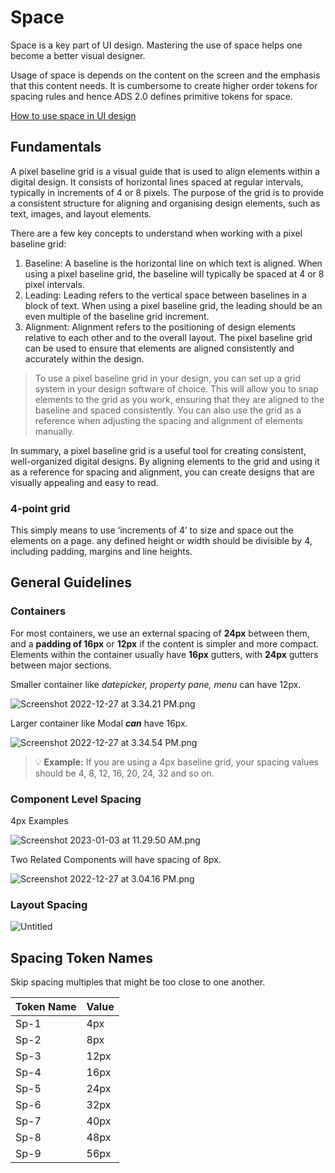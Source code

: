 
<Meta title="Space" />

# Space
Space is a key part of UI design. Mastering the use of space helps one become a better visual designer.

Usage of space is depends on the content on the screen and the emphasis that this content needs. It is cumbersome to create higher order tokens for spacing rules and hence ADS 2.0 defines primitive tokens for space.

[How to use space in UI design](https://www.notion.so/How-to-use-space-in-UI-design-9a4c276bdc254115b1cf846e0198aa4f?pvs=21)

## Fundamentals

A pixel baseline grid is a visual guide that is used to align elements within a digital design. It consists of horizontal lines spaced at regular intervals, typically in increments of 4 or 8 pixels. The purpose of the grid is to provide a consistent structure for aligning and organising design elements, such as text, images, and layout elements.

There are a few key concepts to understand when working with a pixel baseline grid:

1. Baseline: A baseline is the horizontal line on which text is aligned. When using a pixel baseline grid, the baseline will typically be spaced at 4 or 8 pixel intervals.
2. Leading: Leading refers to the vertical space between baselines in a block of text. When using a pixel baseline grid, the leading should be an even multiple of the baseline grid increment.
3. Alignment: Alignment refers to the positioning of design elements relative to each other and to the overall layout. The pixel baseline grid can be used to ensure that elements are aligned consistently and accurately within the design.

> To use a pixel baseline grid in your design, you can set up a grid system in your design software of choice. This will allow you to snap elements to the grid as you work, ensuring that they are aligned to the baseline and spaced consistently. You can also use the grid as a reference when adjusting the spacing and alignment of elements manually.

In summary, a pixel baseline grid is a useful tool for creating consistent, well-organized digital designs. By aligning elements to the grid and using it as a reference for spacing and alignment, you can create designs that are visually appealing and easy to read.

### 4-point grid

This simply means to use ‘increments of 4’ to size and space out the elements on a page. any defined height or width should be divisible by 4, including padding, margins and line heights.

## General Guidelines

### Containers

For most containers, we use an external spacing of **24px** between them, and a **padding of 16px** or **12px** if the content is simpler and more compact. Elements within the container usually have **16px** gutters, with **24px** gutters between major sections.

Smaller container like *datepicker, property pane, menu* can have 12px.

![Screenshot 2022-12-27 at 3.34.21 PM.png](https://s3-us-west-2.amazonaws.com/secure.notion-static.com/466b28d6-5e10-4fc3-b8d7-423a1b101f28/Screenshot_2022-12-27_at_3.34.21_PM.png)

Larger container like Modal ***can*** have 16px.

![Screenshot 2022-12-27 at 3.34.54 PM.png](https://s3-us-west-2.amazonaws.com/secure.notion-static.com/f3db9175-f947-4b38-b96f-d215e3a2ff22/Screenshot_2022-12-27_at_3.34.54_PM.png)

  > 💡 **Example:** If you are using a 4px baseline grid, your spacing values should be 4, 8, 12, 16, 20, 24, 32 and so on.

### Component Level Spacing

4px Examples

![Screenshot 2023-01-03 at 11.29.50 AM.png](https://s3-us-west-2.amazonaws.com/secure.notion-static.com/dfde134c-d51e-4de1-bfa3-958422e82970/Screenshot_2023-01-03_at_11.29.50_AM.png)


Two Related Components will have spacing of 8px.

![Screenshot 2022-12-27 at 3.04.16 PM.png](https://s3-us-west-2.amazonaws.com/secure.notion-static.com/4890e436-55b5-4893-af63-9af8d7faabbf/Screenshot_2022-12-27_at_3.04.16_PM.png)

### Layout Spacing

![Untitled](https://s3-us-west-2.amazonaws.com/secure.notion-static.com/4a696224-794e-4eff-9dcd-7b99c8706384/Untitled.png)


## Spacing Token Names

Skip spacing multiples that might be too close to one another.

| Token Name | Value |
| --- | --- |
| Sp-1 | 4px |
| Sp-2 | 8px |
| Sp-3 | 12px |
| Sp-4 | 16px |
| Sp-5 | 24px |
| Sp-6 | 32px |
| Sp-7 | 40px |
| Sp-8 | 48px |
| Sp-9 | 56px |
